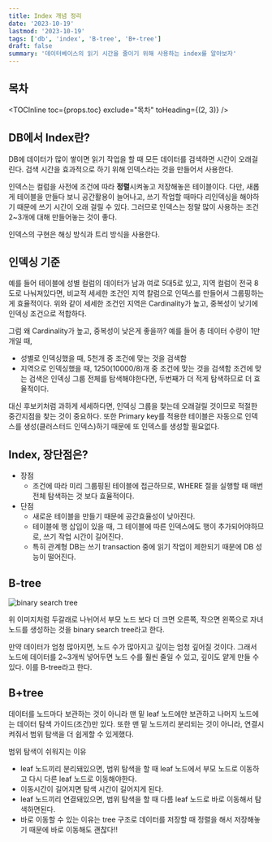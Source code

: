 ```yaml
---
title: Index 개념 정리
date: '2023-10-19'
lastmod: '2023-10-19'
tags: ['db', 'index', 'B-tree', 'B+-tree']
draft: false
summary: '데이터베이스의 읽기 시간을 줄이기 위해 사용하는 index를 알아보자'
---
```


## 목차

<TOCInline toc={props.toc} exclude="목차" toHeading={(2, 3)} />

## DB에서 Index란?

DB에 데이터가 많이 쌓이면 읽기 작업을 할 때 모든 데이터를 검색하면 시간이 오래걸린다. 검색 시간을 효과적으로 하기 위해 인덱스라는 것을 만들어서 사용한다.

인덱스는 컬럼을 사전에 조건에 따라 **정렬**시켜놓고 저장해놓은 테이블이다. 다만, 새롭게 테이블을 만들다 보니 공간활용이 늘어나고, 쓰기 작업할 때마다 리인덱싱을 해야하기 때문에 쓰기 시간이 오래 걸릴 수 있다.
그러므로 인덱스는 정말 많이 사용하는 조건 2~3개에 대해 만들어놓는 것이 좋다.

인덱스의 구현은 해싱 방식과 트리 방식을 사용한다.

## 인덱싱 기준

예를 들어 테이블에 성별 컬럼의 데이터가 남과 여로 5대5로 있고, 지역 컬럼이 전국 8도로 나눠져있다면, 비교적 세세한 조건인 지역 칼럼으로 인덱스를 만들어서 그룹핑하는게 효율적이다.
위와 같이 세세한 조건인 지역은 Cardinality가 높고, 중복성이 낮기에 인덱싱 조건으로 적합하다.

그럼 왜 Cardinality가 높고, 중복성이 낮은게 좋을까?
예를 들어 총 데이터 수량이 1만개일 때,

- 성별로 인덱싱했을 때, 5천개 중 조건에 맞는 것을 검색함
- 지역으로 인덱싱했을 때, 1250(10000/8)개 중 조건에 맞는 것을 검색함
  조건에 맞는 검색은 인덱싱 그룹 전체를 탐색해야한다면, 두번째가 더 적게 탐색하므로 더 효율적이다.

대신 후보키처럼 과하게 세세하다면, 인덱싱 그룹을 찾는데 오래걸릴 것이므로 적절한 중간지점을 찾는 것이 중요하다.
또한 Primary key를 적용한 테이블은 자동으로 인덱스를 생성(클러스터드 인덱스)하기 때문에 또 인덱스를 생성할 필요없다.

## Index, 장단점은?

- 장점
  - 조건에 따라 미리 그룹핑된 테이블에 접근하므로, WHERE 절을 실행할 때 매번 전체 탐색하는 것 보다 효율적이다.
- 단점
  - 새로운 테이블을 만들기 때문에 공간효율성이 낮아진다.
  - 테이블에 행 삽입이 있을 때, 그 테이블에 따른 인덱스에도 행이 추가되어야하므로, 쓰기 작업 시간이 길어진다.
  - 특히 관계형 DB는 쓰기 transaction 중에 읽기 작업이 제한되기 때문에 DB 성능이 떨어진다.

## B-tree

<img alt="binary search tree" src="/static/db/db-tree.png" />

위 이미지처럼 두갈래로 나뉘어서 부모 노드 보다 더 크면 오른쪽, 작으면 왼쪽으로 자녀 노드를 생성하는 것을 binary search tree라고 한다.

만약 데이터가 엄청 많아지면, 노드 수가 많아지고 깊이는 엄청 깊어질 것이다. 그래서 노드에 데이터를 2~3개씩 넣어두면 노드 수를 훨씬 줄일 수 있고, 깊이도 얕게 만들 수 있다. 이를 B-tree라고 한다.

## B+tree

데이터를 노드마다 보관하는 것이 아니라 맨 밑 leaf 노드에만 보관하고 나머지 노드에는 데이터 탐색 가이드(조건)만 있다.
또한 맨 밑 노드끼리 분리되는 것이 아니라, 연결시켜줘서 범위 탐색을 더 쉽게할 수 있게했다.

범위 탐색이 쉬워지는 이유

- leaf 노드끼리 분리돼있으면, 범위 탐색을 할 때 leaf 노드에서 부모 노드로 이동하고 다시 다른 leaf 노드로 이동해야한다.
- 이동시간이 길어지면 탐색 시간이 길어지게 된다.
- leaf 노드끼리 연결돼있으면, 범위 탐색을 할 때 다름 leaf 노드로 바로 이동해서 탐색하면된다.
- 바로 이동할 수 있는 이유는 tree 구조로 데이터를 저장할 때 정렬을 해서 저장해놓기 때문에 바로 이동해도 괜찮다!!
